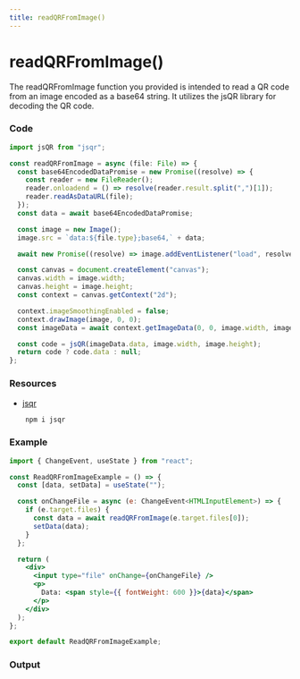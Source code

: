 ```yaml
---
title: readQRFromImage()
---
```



# readQRFromImage()

The readQRFromImage function you provided is intended to read a QR code from an image encoded as a base64 string. It utilizes the jsQR library for decoding the QR code.

### Code

```ts title="readQRFromImage.ts"
import jsQR from "jsqr";

const readQRFromImage = async (file: File) => {
  const base64EncodedDataPromise = new Promise((resolve) => {
    const reader = new FileReader();
    reader.onloadend = () => resolve(reader.result.split(",")[1]);
    reader.readAsDataURL(file);
  });
  const data = await base64EncodedDataPromise;

  const image = new Image();
  image.src = `data:${file.type};base64,` + data;

  await new Promise((resolve) => image.addEventListener("load", resolve));

  const canvas = document.createElement("canvas");
  canvas.width = image.width;
  canvas.height = image.height;
  const context = canvas.getContext("2d");

  context.imageSmoothingEnabled = false;
  context.drawImage(image, 0, 0);
  const imageData = await context.getImageData(0, 0, image.width, image.height);

  const code = jsQR(imageData.data, image.width, image.height);
  return code ? code.data : null;
};
```

### Resources

- [jsqr](https://www.npmjs.com/package/jsqr)

```cmd
    npm i jsqr
```

### Example

```jsx
import { ChangeEvent, useState } from "react";

const ReadQRFromImageExample = () => {
  const [data, setData] = useState("");

  const onChangeFile = async (e: ChangeEvent<HTMLInputElement>) => {
    if (e.target.files) {
      const data = await readQRFromImage(e.target.files[0]);
      setData(data);
    }
  };

  return (
    <div>
      <input type="file" onChange={onChangeFile} />
      <p>
        Data: <span style={{ fontWeight: 600 }}>{data}</span>
      </p>
    </div>
  );
};

export default ReadQRFromImageExample;
```

### Output

<ReadQRFromImageExample />